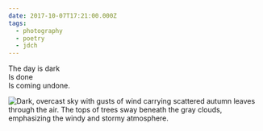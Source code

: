 ```yaml
---
date: 2017-10-07T17:21:00.000Z
tags:
  - photography
  - poetry
  - jdch
---
```

The day is dark<br/>
Is done<br/>
Is coming undone.

![Dark, overcast sky with gusts of wind carrying scattered autumn leaves through the air. The tops of trees sway beneath the gray clouds, emphasizing the windy and stormy atmosphere.](/assets/photos/20171007-IMG_4431.jpg)
